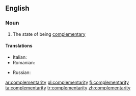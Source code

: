 ==English==

===Noun===
{{wikipedia}}
{{en-noun|complementarities|-}}

# The state of being [[complementary]]

====Translations====
{{trans-top|complementarity}}
* Italian: {{t-|it|complementarità|f}}
* Romanian: {{t-|ro|complementaritate|f}}
{{trans-mid}}
* Russian: {{t+|ru|взаимозаменяемость|n|tr=vzaimozamenyaemos't'|sc=Cyrl}}
{{trans-bottom}}

[[ar:complementarity]]
[[pl:complementarity]]
[[fi:complementarity]]
[[ta:complementarity]]
[[tr:complementarity]]
[[zh:complementarity]]